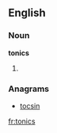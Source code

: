 ==English==
===Noun===
'''tonics'''
# {{plural of|[[tonic]]}}

===Anagrams===
* [[tocsin]]

[[fr:tonics]]